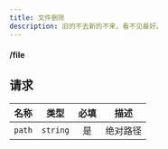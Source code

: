 ```yaml
---
title: 文件删除
description: 旧的不去新的不来，看不见最好。
---
```


#### <DELETE>/file</DELETE>

## 请求

<APITable>

| 名称 | 类型 | 必填 | 描述 |
| --- | :-: | :-: | --- |
| `path` | `string` | 是 | 绝对路径 |

</APITable>
